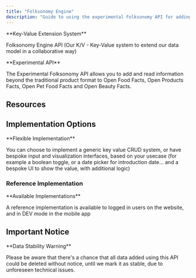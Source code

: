 ```yaml
---
title: "Folksonomy Engine"
description: "Guide to using the experimental Folksonomy API for adding key-value data beyond traditional product formats to Open Food Facts"
---
```



<Callout>
**Key-Value Extension System**

Folksonomy Engine API (Our K/V - Key-Value system to extend our data model in a collaborative way)
</Callout>

<Callout type="info">
**Experimental API**

The Experimental Folksonomy API allows you to add and read information beyond the traditional product format to Open Food Facts, Open Products Facts, Open Pet Food Facts and Open Beauty Facts.
</Callout>

## Resources

<Cards>
<Card title="API Documentation" href="/docs/folksonomy" description="Complete API reference and documentation" />
<Card title="Current Key Values" href="https://world.openfoodfacts.org/properties" description="View existing properties in the system" />
</Cards>

## Implementation Options

<Callout>
**Flexible Implementation**

You can choose to implement a generic key value CRUD system, or have bespoke input and visualization interfaces, based on your usecase (for example a boolean toggle, or a date picker for introduction date… and a bespoke UI to show the value, with additional logic)
</Callout>

### Reference Implementation

<Callout type="info">
**Available Implementations**

A reference implementation is available to logged in users on the website, and in DEV mode in the mobile app
</Callout>

## Important Notice

<Callout type="warn">
**Data Stability Warning**

Please be aware that there's a chance that all data added using this API could be deleted without notice, until we mark it as stable, due to unforeseen technical issues.
</Callout>
